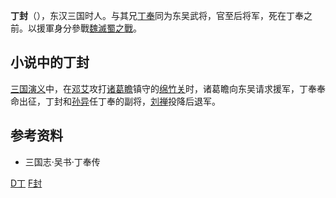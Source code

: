'''丁封'''（{{bd|？||?|catIdx=D丁}}），东汉三国时人。与其兄[[丁奉|丁奉]]同为东吴武将，官至后将军，死在丁奉之前。以援軍身分參戰[[魏滅蜀之戰|魏滅蜀之戰]]。

== 小说中的丁封 ==
[[三国演义|三国演义]]中，在[[邓艾|邓艾]]攻打[[诸葛瞻|诸葛瞻]]镇守的[[绵竹|绵竹关]]时，诸葛瞻向东吴请求援军，丁奉奉命出征，丁封和[[孙异|孙异]]任丁奉的副将，[[刘禅|刘禅]]投降后退军。

== 参考资料 ==
* 三国志·吴书·丁奉传

[[Category:東吳軍事人物|D丁]]
[[Category:丁姓|F封]]